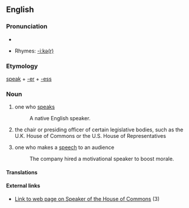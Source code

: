 ==English==

===Pronunciation===
*{{audio|en-us-speaker.ogg|Audio (US)}}

*Rhymes: [[Rhymes:English:-iːkə(r)|-iːkə(r)]]

===Etymology===
[[speak]] + [[-er]] + [[-ess]]

===Noun===
{{en-noun|es}}

# one who [[speak]]s
#:A native English speaker.
# {{politics}} the chair or presiding officer of certain legislative bodies, such as the U.K. House of Commons or the U.S. House of Representatives
# one who makes a [[speech]] to an audience
#:The company hired a motivational speaker to boost morale.

====Translations====
{{trans-top|one who speaks}}
{{trans-mid}}
{{trans-bottom}}

{{trans-top|loudspeaker}}
{{trans-mid}}
{{trans-bottom}}

{{trans-top|politics: the chair or presiding officer}}
{{trans-mid}}
{{trans-bottom}}

{{trans-top|one who makes a speech to an audience}}
{{trans-mid}}
{{trans-bottom}}

====External links====
*[http://www.parliament.uk/works/speaker.cfm Link to web page on Speaker of the House of Commons] (3)